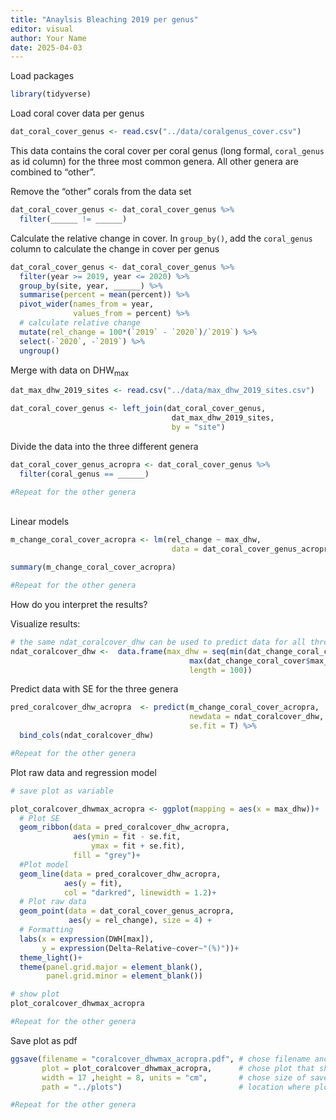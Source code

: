 ```yaml
---
title: "Anaylsis Bleaching 2019 per genus"
editor: visual
author: Your Name
date: 2025-04-03
---
```


Load packages

```r
library(tidyverse)
```

Load coral cover data per genus

```r
dat_coral_cover_genus <- read.csv("../data/coralgenus_cover.csv")

```

This data contains the coral cover per coral genus (long formal, `coral_genus` as id column) for the three most common genera. All other genera are combined to "other".

Remove the "other" corals from the data set

```r
dat_coral_cover_genus <- dat_coral_cover_genus %>% 
  filter(______ != ______)
```

Calculate the relative change in cover. In `group_by()`, add the `coral_genus` column to calculate the change in cover per genus

```r
dat_coral_cover_genus <- dat_coral_cover_genus %>% 
  filter(year >= 2019, year <= 2020) %>% 
  group_by(site, year, ______) %>% 
  summarise(percent = mean(percent)) %>% 
  pivot_wider(names_from = year, 
              values_from = percent) %>% 
  # calculate relative change
  mutate(rel_change = 100*(`2019` - `2020`)/`2019`) %>% 
  select(-`2020`, -`2019`) %>% 
  ungroup()
```

Merge with data on DHW~max~

```r
dat_max_dhw_2019_sites <- read.csv("../data/max_dhw_2019_sites.csv")

dat_coral_cover_genus <- left_join(dat_coral_cover_genus, 
                                    dat_max_dhw_2019_sites, 
                                    by = "site")
```

Divide the data into the three different genera

```r
dat_coral_cover_genus_acropra <- dat_coral_cover_genus %>% 
  filter(coral_genus == ______)

#Repeat for the other genera
```

\
Linear models

```r
m_change_coral_cover_acropra <- lm(rel_change ~ max_dhw,  
                                    data = dat_coral_cover_genus_acropra) 

summary(m_change_coral_cover_acropra)

#Repeat for the other genera
```

How do you interpret the results?

Visualize results:

```r

# the same ndat_coralcover_dhw can be used to predict data for all three models
ndat_coralcover_dhw <-  data.frame(max_dhw = seq(min(dat_change_coral_cover$max_dhw),
                                        max(dat_change_coral_cover$max_dhw),
                                        length = 100))
```

Predict data with SE for the three genera

```r
pred_coralcover_dhw_acropra  <- predict(m_change_coral_cover_acropra,
                                        newdata = ndat_coralcover_dhw,
                                        se.fit = T) %>% 
  bind_cols(ndat_coralcover_dhw)

#Repeat for the other genera
```

Plot raw data and regression model

```r
# save plot as variable 

plot_coralcover_dhwmax_acropra <- ggplot(mapping = aes(x = max_dhw))+ 
  # Plot SE
  geom_ribbon(data = pred_coralcover_dhw_acropra, 
              aes(ymin = fit - se.fit,
                  ymax = fit + se.fit),
              fill = "grey")+
  #Plot model
  geom_line(data = pred_coralcover_dhw_acropra,
            aes(y = fit), 
            col = "darkred", linewidth = 1.2)+   
  # Plot raw data
  geom_point(data = dat_coral_cover_genus_acropra,
             aes(y = rel_change), size = 4) +
  # Formatting
  labs(x = expression(DWH[max]),
       y = expression(Delta~Relative~cover~"(%)"))+
  theme_light()+
  theme(panel.grid.major = element_blank(), 
        panel.grid.minor = element_blank())

# show plot
plot_coralcover_dhwmax_acropra

#Repeat for the other genera
```

Save plot as pdf

```r
ggsave(filename = "coralcover_dhwmax_acropra.pdf", # chose filename and file format (.png, .svg, .jpg, etc.)
       plot = plot_coralcover_dhwmax_acropra,      # chose plot that should be saved
       width = 17 ,height = 8, units = "cm",       # chose size of saved plot
       path = "../plots")                          # location where plot should be saved

#Repeat for the other genera
```
